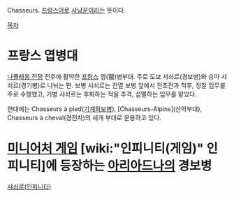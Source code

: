 Chasseurs. [[프랑스어]]로 [[사냥꾼]]이라는 뜻이다.

[[목차]]

= 프랑스 엽병대 =

[[나폴레옹 전쟁]] 전후에 활약한 [[프랑스]] 엽(獵)병부대. 주로 도보 샤쇠르(경보병)와 승마 샤쇠르(경기병)로 나뉘는 편. 보병 샤쇠르는 전열 보병 앞에서 전초전과 척후, 정찰 임무를 주로 수행했고, 기병 샤쇠르는 후퇴하는 적을 추격, 섬멸하는 임무를 맡았다. 

현대에는 Chasseurs à pied([[기계화보병]]), [Chasseurs-Alpins](산악부대), Chasseurs à cheval(경전차)의 세개 부대로 운용하고 있다.

= [[미니어처 게임]] [wiki:"인피니티(게임)" 인피니티]에 등장하는 [[아리아드나]]의 경보병 =
[[샤쇠르(인피니티)]]
